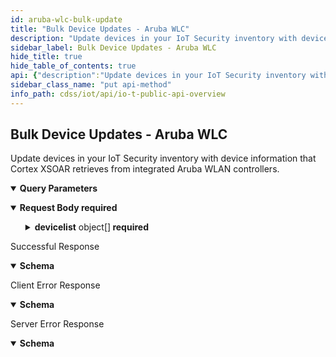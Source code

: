 ```yaml
---
id: aruba-wlc-bulk-update
title: "Bulk Device Updates - Aruba WLC"
description: "Update devices in your IoT Security inventory with device information that Cortex XSOAR retrieves from integrated Aruba WLAN controllers."
sidebar_label: Bulk Device Updates - Aruba WLC
hide_title: true
hide_table_of_contents: true
api: {"description":"Update devices in your IoT Security inventory with device information that Cortex XSOAR retrieves from integrated Aruba WLAN controllers.","operationId":"aruba-wlc-bulk-update","security":[{"X-Key-Id":[],"X-Access-Key":[]}],"tags":["IoT Public API"],"parameters":[{"description":"The customer ID to which the API call is directed","in":"query","name":"customerid","required":true,"schema":{"type":"string"}},{"description":"The source of the device information: Aruba WLAN controllers","in":"query","name":"updateSource","required":true,"schema":{"type":"string"}}],"requestBody":{"required":true,"content":{"application/json":{"schema":{"type":"object","required":["devicelist"],"properties":{"devicelist":{"type":"array","description":"Array of device attributes from integrated Aruba WLAN controllers","items":{"type":"object","properties":{"macAddress":{"type":"string","description":"The MAC address of a wireless client on the Aruba WLAN. IoT Security uses it to link device attributes from Aruba WLAN controllers to a device in its inventory."},"ipAddress":{"type":"string","description":"The wireless client IP address"},"radio":{"type":"string","description":"The radio band that the wireless client is using (2.4 GHz or 5 GHz)"},"connectionState":{"type":"string","description":"Whether the wireless client is connected or not"},"wlanId":{"type":"string","description":"An attribute that a WLAN controller sends an AP indicating the SSID an authenticated wireless client should join"},"SSID":{"type":"string","description":"The service set identifier (SSID) on which the wireless client associates with the access point"},"connectedDuration":{"type":"string","description":"The duration of the wireless client’s current connection"},"authentication":{"type":"string","description":"Whether or not authentication is required to connect to the WLAN"},"authMethod":{"type":"string","description":"The method the wireless client uses to authenticate: WPA2 PSK, WPA 802.1X, WPA, WEP, open"},"encryptionCipher":{"type":"string","description":"The type of cipher the wireless client uses to encrypt communications, such as CCMP-128 (AES) or TKIP"},"rssi":{"type":"string","description":"The received signal strength (RSSI) of the wireless client’s connection"},"snr":{"type":"string","description":"The signal-to-noise ratio (SNR) of the wireless client’s connection"},"apName":{"type":"string","description":"The name of the access point through which the device makes a wireless connection to the network"},"apIPAddress":{"type":"string","description":"The IP address of the access point through which the device makes a wireless connection to the network"},"apMacAddress":{"type":"string","description":"The MAC address of the access point through which the device makes a wireless connection to the network"},"apRadioSlotId":{"type":"string","description":"The radio slot ID on the access point"},"apModel":{"type":"string","description":"The access point model"},"location":{"type":"string","description":"The location of the device as learned from the location setting on the switch or access point to which the device connects"},"country":{"type":"string","description":"The country for which the device is configured to operate its radio. This affects available radio channels and power levels."},"authenticationStatus":{"type":"string","description":"Whether the wireless client is authenticated or not"},"totalClients":{"type":"string","description":"The total number of wireless clients currently associated with the AP"},"bluetoothType":{"type":"string","description":"(Bluetooth/BLE devices) Whether the wireless client uses Bluetooth or Bluetooth Low Energy (BLE)"},"bluetoothDeviceType":{"type":"string","description":"(BLE devices) The type of function the device is performing; for example, BLE Beacon"},"isBluetooth":{"type":"boolean","description":"Whether the wireless client uses Bluetooth/BLE or not"},"hwType":{"type":"string","description":"(BLE devices) The hardware type of the device"},"fwVersion":{"type":"string","description":"(BLE devices) The firmware version running on the device"}}}}}},"examples":{"payloadExample":{"value":{"devicelist":[{"apIPAddress":"10.6.72.235","apMacAddress":"24:62:ce:cd:71:84","apModel":"505","apName":"24:62:ce:cd:71:84","bluetoothDeviceType":"AP's local beacon:iBeacon:Beacon management capable","bluetoothType":"BLE","connectedDuration":"00:02:10","connectionState":"Yes","macAddress":"28:de:65:16:5b:f4","location":"abc","isBluetooth":true,"hwType":"sample hwtype","fwVersion":"sample fwVersion"},{"macAddress":"34:f3:9a:69:6f:e5","connectedDuration":"51233","wlanId":"1","apModel":"303","location":"PANW","country":"USA","SSID":"DOLORES","apName":"d0:d3:e0:c3:57:ec","apIPAddress":"10.6.72.240","rssi":"38","snr":"57","authMethod":"WPA2 PSK","encryptionCipher":"CCMP-128 (AES)","radio":"802.11a"}]}}}}}},"responses":{"200":{"description":"Successful Response","content":{"application/json":{"schema":{"type":"object","properties":{"api":{"type":"string","description":"The path used to call the IoT Security API: “device/bulkupdate”"},"ver":{"type":"string","description":"The version of the IoT Security API: “v4.0”"},"code":{"type":"string","description":"The code number indicating success: 1"},"message":{"type":"string","description":"The message indicating success: “OK”"},"updatedDeviceNum":{"type":"integer","description":"The number of devices that IoT Security successfully updated"}}},"examples":{"resolveSecurityAlertResponseExample":{"value":{"api":"device/bulkUpdate","ver":"v4.0","code":1,"message":"OK","updatedDeviceNum":5}}}}}},"4XX":{"description":"Client Error Response","content":{"application/json":{"schema":{"type":"object","properties":{"code":{"type":"string","description":"STATUS_CODE"},"msg":{"type":"string","description":"GENERAL_MESSAGE"}}},"examples":{"Bad Request":{"value":{"code":400,"msg":"Bad Request. This occurs when an HTTP request contains an invalid query string."}},"Forbidden access":{"value":{"code":403,"msg":"Forbidden access. Either the provided API key is invalid or it does not have the required RBAC permissions to run this API."}},"Too many requests":{"value":{"code":429,"msg":"Too many requests. The number of requests for device details for a single device exceeded the rate limit of 180 queries per minute per tenant."}}}}}},"5XX":{"description":"Server Error Response","content":{"application/json":{"schema":{"type":"object","properties":{"code":{"type":"string","description":"STATUS_CODE"},"msg":{"type":"string","description":"GENERAL_MESSAGE"}}},"examples":{"resolveSecurityAlertResponseExample":{"value":{"code":500,"msg":"Internal server error. A unified status for API communication type errors."}}}}}}},"method":"put","path":"/pub/v4.0/device/bulkUpdate?updateSource=aruba_wlc","servers":[{"url":"https://{customer-name}.iot.paloaltonetworks.com"}],"securitySchemes":{"X-Key-Id":{"description":"Your API header requires X-Key-Id for authentication.","type":"apiKey","in":"header","name":"X-Key-Id"},"X-Access-Key":{"description":"Your API header requires X-Key-Key for authentication.","type":"apiKey","in":"header","name":"X-Access-Key"}},"jsonRequestBodyExample":{"devicelist":[{"macAddress":"string","ipAddress":"string","radio":"string","connectionState":"string","wlanId":"string","SSID":"string","connectedDuration":"string","authentication":"string","authMethod":"string","encryptionCipher":"string","rssi":"string","snr":"string","apName":"string","apIPAddress":"string","apMacAddress":"string","apRadioSlotId":"string","apModel":"string","location":"string","country":"string","authenticationStatus":"string","totalClients":"string","bluetoothType":"string","bluetoothDeviceType":"string","isBluetooth":true,"hwType":"string","fwVersion":"string"}]},"info":{"description":"Please refer [IoT Public API Authentication](iot-public-api-headers) to know how to get API Key<br/>\n","title":"IoT Public API Overview","version":"v4.0","contact":{}}}
sidebar_class_name: "put api-method"
info_path: cdss/iot/api/io-t-public-api-overview
---
```



## Bulk Device Updates - Aruba WLC



Update devices in your IoT Security inventory with device information that Cortex XSOAR retrieves from integrated Aruba WLAN controllers.

<details style={{"marginBottom":"1rem"}} data-collapsed={false} open={true}><summary style={{}}><strong>Query Parameters</strong></summary><div><ul><ParamsItem className={"paramsItem"} param={{"description":"The customer ID to which the API call is directed","in":"query","name":"customerid","required":true,"schema":{"type":"string"}}}></ParamsItem><ParamsItem className={"paramsItem"} param={{"description":"The source of the device information: Aruba WLAN controllers","in":"query","name":"updateSource","required":true,"schema":{"type":"string"}}}></ParamsItem></ul></div></details><MimeTabs><TabItem label={"application/json"} value={"application/json-schema"}><details style={{}} data-collapsed={false} open={true}><summary style={{"textAlign":"left"}}><strong>Request Body</strong><strong style={{"fontSize":"var(--ifm-code-font-size)","color":"var(--openapi-required)"}}> required</strong></summary><div style={{"textAlign":"left","marginLeft":"1rem"}}></div><ul style={{"marginLeft":"1rem"}}><SchemaItem collapsible={true} className={"schemaItem"}><details style={{}}><summary style={{}}><strong>devicelist</strong><span style={{"opacity":"0.6"}}> object[]</span><strong style={{"fontSize":"var(--ifm-code-font-size)","color":"var(--openapi-required)"}}> required</strong></summary><div style={{"marginLeft":"1rem"}}><div style={{"marginTop":".5rem","marginBottom":".5rem"}}>

Array of device attributes from integrated Aruba WLAN controllers

</div><SchemaItem collapsible={false} name={"macAddress"} required={false} schemaDescription={"The MAC address of a wireless client on the Aruba WLAN. IoT Security uses it to link device attributes from Aruba WLAN controllers to a device in its inventory."} schemaName={"string"} qualifierMessage={undefined} defaultValue={undefined}></SchemaItem><SchemaItem collapsible={false} name={"ipAddress"} required={false} schemaDescription={"The wireless client IP address"} schemaName={"string"} qualifierMessage={undefined} defaultValue={undefined}></SchemaItem><SchemaItem collapsible={false} name={"radio"} required={false} schemaDescription={"The radio band that the wireless client is using (2.4 GHz or 5 GHz)"} schemaName={"string"} qualifierMessage={undefined} defaultValue={undefined}></SchemaItem><SchemaItem collapsible={false} name={"connectionState"} required={false} schemaDescription={"Whether the wireless client is connected or not"} schemaName={"string"} qualifierMessage={undefined} defaultValue={undefined}></SchemaItem><SchemaItem collapsible={false} name={"wlanId"} required={false} schemaDescription={"An attribute that a WLAN controller sends an AP indicating the SSID an authenticated wireless client should join"} schemaName={"string"} qualifierMessage={undefined} defaultValue={undefined}></SchemaItem><SchemaItem collapsible={false} name={"SSID"} required={false} schemaDescription={"The service set identifier (SSID) on which the wireless client associates with the access point"} schemaName={"string"} qualifierMessage={undefined} defaultValue={undefined}></SchemaItem><SchemaItem collapsible={false} name={"connectedDuration"} required={false} schemaDescription={"The duration of the wireless client’s current connection"} schemaName={"string"} qualifierMessage={undefined} defaultValue={undefined}></SchemaItem><SchemaItem collapsible={false} name={"authentication"} required={false} schemaDescription={"Whether or not authentication is required to connect to the WLAN"} schemaName={"string"} qualifierMessage={undefined} defaultValue={undefined}></SchemaItem><SchemaItem collapsible={false} name={"authMethod"} required={false} schemaDescription={"The method the wireless client uses to authenticate: WPA2 PSK, WPA 802.1X, WPA, WEP, open"} schemaName={"string"} qualifierMessage={undefined} defaultValue={undefined}></SchemaItem><SchemaItem collapsible={false} name={"encryptionCipher"} required={false} schemaDescription={"The type of cipher the wireless client uses to encrypt communications, such as CCMP-128 (AES) or TKIP"} schemaName={"string"} qualifierMessage={undefined} defaultValue={undefined}></SchemaItem><SchemaItem collapsible={false} name={"rssi"} required={false} schemaDescription={"The received signal strength (RSSI) of the wireless client’s connection"} schemaName={"string"} qualifierMessage={undefined} defaultValue={undefined}></SchemaItem><SchemaItem collapsible={false} name={"snr"} required={false} schemaDescription={"The signal-to-noise ratio (SNR) of the wireless client’s connection"} schemaName={"string"} qualifierMessage={undefined} defaultValue={undefined}></SchemaItem><SchemaItem collapsible={false} name={"apName"} required={false} schemaDescription={"The name of the access point through which the device makes a wireless connection to the network"} schemaName={"string"} qualifierMessage={undefined} defaultValue={undefined}></SchemaItem><SchemaItem collapsible={false} name={"apIPAddress"} required={false} schemaDescription={"The IP address of the access point through which the device makes a wireless connection to the network"} schemaName={"string"} qualifierMessage={undefined} defaultValue={undefined}></SchemaItem><SchemaItem collapsible={false} name={"apMacAddress"} required={false} schemaDescription={"The MAC address of the access point through which the device makes a wireless connection to the network"} schemaName={"string"} qualifierMessage={undefined} defaultValue={undefined}></SchemaItem><SchemaItem collapsible={false} name={"apRadioSlotId"} required={false} schemaDescription={"The radio slot ID on the access point"} schemaName={"string"} qualifierMessage={undefined} defaultValue={undefined}></SchemaItem><SchemaItem collapsible={false} name={"apModel"} required={false} schemaDescription={"The access point model"} schemaName={"string"} qualifierMessage={undefined} defaultValue={undefined}></SchemaItem><SchemaItem collapsible={false} name={"location"} required={false} schemaDescription={"The location of the device as learned from the location setting on the switch or access point to which the device connects"} schemaName={"string"} qualifierMessage={undefined} defaultValue={undefined}></SchemaItem><SchemaItem collapsible={false} name={"country"} required={false} schemaDescription={"The country for which the device is configured to operate its radio. This affects available radio channels and power levels."} schemaName={"string"} qualifierMessage={undefined} defaultValue={undefined}></SchemaItem><SchemaItem collapsible={false} name={"authenticationStatus"} required={false} schemaDescription={"Whether the wireless client is authenticated or not"} schemaName={"string"} qualifierMessage={undefined} defaultValue={undefined}></SchemaItem><SchemaItem collapsible={false} name={"totalClients"} required={false} schemaDescription={"The total number of wireless clients currently associated with the AP"} schemaName={"string"} qualifierMessage={undefined} defaultValue={undefined}></SchemaItem><SchemaItem collapsible={false} name={"bluetoothType"} required={false} schemaDescription={"(Bluetooth/BLE devices) Whether the wireless client uses Bluetooth or Bluetooth Low Energy (BLE)"} schemaName={"string"} qualifierMessage={undefined} defaultValue={undefined}></SchemaItem><SchemaItem collapsible={false} name={"bluetoothDeviceType"} required={false} schemaDescription={"(BLE devices) The type of function the device is performing; for example, BLE Beacon"} schemaName={"string"} qualifierMessage={undefined} defaultValue={undefined}></SchemaItem><SchemaItem collapsible={false} name={"isBluetooth"} required={false} schemaDescription={"Whether the wireless client uses Bluetooth/BLE or not"} schemaName={"boolean"} qualifierMessage={undefined} defaultValue={undefined}></SchemaItem><SchemaItem collapsible={false} name={"hwType"} required={false} schemaDescription={"(BLE devices) The hardware type of the device"} schemaName={"string"} qualifierMessage={undefined} defaultValue={undefined}></SchemaItem><SchemaItem collapsible={false} name={"fwVersion"} required={false} schemaDescription={"(BLE devices) The firmware version running on the device"} schemaName={"string"} qualifierMessage={undefined} defaultValue={undefined}></SchemaItem></div></details></SchemaItem></ul></details></TabItem></MimeTabs><div><ApiTabs><TabItem label={"200"} value={"200"}><div>

Successful Response

</div><div><MimeTabs groupId={"mime-type"}><TabItem label={"application/json"} value={"application/json"}><SchemaTabs groupId={"schema-tabs"}><TabItem label={"Schema"} value={"Schema"}><details style={{}} data-collapsed={false} open={true}><summary style={{"textAlign":"left"}}><strong>Schema</strong></summary><div style={{"textAlign":"left","marginLeft":"1rem"}}></div><ul style={{"marginLeft":"1rem"}}><SchemaItem collapsible={false} name={"api"} required={false} schemaDescription={"The path used to call the IoT Security API: “device/bulkupdate”"} schemaName={"string"} qualifierMessage={undefined} defaultValue={undefined}></SchemaItem><SchemaItem collapsible={false} name={"ver"} required={false} schemaDescription={"The version of the IoT Security API: “v4.0”"} schemaName={"string"} qualifierMessage={undefined} defaultValue={undefined}></SchemaItem><SchemaItem collapsible={false} name={"code"} required={false} schemaDescription={"The code number indicating success: 1"} schemaName={"string"} qualifierMessage={undefined} defaultValue={undefined}></SchemaItem><SchemaItem collapsible={false} name={"message"} required={false} schemaDescription={"The message indicating success: “OK”"} schemaName={"string"} qualifierMessage={undefined} defaultValue={undefined}></SchemaItem><SchemaItem collapsible={false} name={"updatedDeviceNum"} required={false} schemaDescription={"The number of devices that IoT Security successfully updated"} schemaName={"integer"} qualifierMessage={undefined} defaultValue={undefined}></SchemaItem></ul></details></TabItem><TabItem label={"Example (from schema)"} value={"Example (from schema)"}><ResponseSamples responseExample={"{\n  \"api\": \"string\",\n  \"ver\": \"string\",\n  \"code\": \"string\",\n  \"message\": \"string\",\n  \"updatedDeviceNum\": 0\n}"} language={"json"}></ResponseSamples></TabItem><TabItem label={"Resolve Security Alert Response Example"} value={"Resolve Security Alert Response Example"}><ResponseSamples responseExample={"{\n  \"api\": \"device/bulkUpdate\",\n  \"ver\": \"v4.0\",\n  \"code\": 1,\n  \"message\": \"OK\",\n  \"updatedDeviceNum\": 5\n}"} language={"json"}></ResponseSamples></TabItem></SchemaTabs></TabItem></MimeTabs></div></TabItem><TabItem label={"4XX"} value={"4XX"}><div>

Client Error Response

</div><div><MimeTabs groupId={"mime-type"}><TabItem label={"application/json"} value={"application/json"}><SchemaTabs groupId={"schema-tabs"}><TabItem label={"Schema"} value={"Schema"}><details style={{}} data-collapsed={false} open={true}><summary style={{"textAlign":"left"}}><strong>Schema</strong></summary><div style={{"textAlign":"left","marginLeft":"1rem"}}></div><ul style={{"marginLeft":"1rem"}}><SchemaItem collapsible={false} name={"code"} required={false} schemaDescription={"STATUS_CODE"} schemaName={"string"} qualifierMessage={undefined} defaultValue={undefined}></SchemaItem><SchemaItem collapsible={false} name={"msg"} required={false} schemaDescription={"GENERAL_MESSAGE"} schemaName={"string"} qualifierMessage={undefined} defaultValue={undefined}></SchemaItem></ul></details></TabItem><TabItem label={"Example (from schema)"} value={"Example (from schema)"}><ResponseSamples responseExample={"{\n  \"code\": \"string\",\n  \"msg\": \"string\"\n}"} language={"json"}></ResponseSamples></TabItem><TabItem label={" Bad  Request"} value={" Bad  Request"}><ResponseSamples responseExample={"{\n  \"code\": 400,\n  \"msg\": \"Bad Request. This occurs when an HTTP request contains an invalid query string.\"\n}"} language={"json"}></ResponseSamples></TabItem><TabItem label={" Forbidden access"} value={" Forbidden access"}><ResponseSamples responseExample={"{\n  \"code\": 403,\n  \"msg\": \"Forbidden access. Either the provided API key is invalid or it does not have the required RBAC permissions to run this API.\"\n}"} language={"json"}></ResponseSamples></TabItem><TabItem label={" Too many requests"} value={" Too many requests"}><ResponseSamples responseExample={"{\n  \"code\": 429,\n  \"msg\": \"Too many requests. The number of requests for device details for a single device exceeded the rate limit of 180 queries per minute per tenant.\"\n}"} language={"json"}></ResponseSamples></TabItem></SchemaTabs></TabItem></MimeTabs></div></TabItem><TabItem label={"5XX"} value={"5XX"}><div>

Server Error Response

</div><div><MimeTabs groupId={"mime-type"}><TabItem label={"application/json"} value={"application/json"}><SchemaTabs groupId={"schema-tabs"}><TabItem label={"Schema"} value={"Schema"}><details style={{}} data-collapsed={false} open={true}><summary style={{"textAlign":"left"}}><strong>Schema</strong></summary><div style={{"textAlign":"left","marginLeft":"1rem"}}></div><ul style={{"marginLeft":"1rem"}}><SchemaItem collapsible={false} name={"code"} required={false} schemaDescription={"STATUS_CODE"} schemaName={"string"} qualifierMessage={undefined} defaultValue={undefined}></SchemaItem><SchemaItem collapsible={false} name={"msg"} required={false} schemaDescription={"GENERAL_MESSAGE"} schemaName={"string"} qualifierMessage={undefined} defaultValue={undefined}></SchemaItem></ul></details></TabItem><TabItem label={"Example (from schema)"} value={"Example (from schema)"}><ResponseSamples responseExample={"{\n  \"code\": \"string\",\n  \"msg\": \"string\"\n}"} language={"json"}></ResponseSamples></TabItem><TabItem label={"Resolve Security Alert Response Example"} value={"Resolve Security Alert Response Example"}><ResponseSamples responseExample={"{\n  \"code\": 500,\n  \"msg\": \"Internal server error. A unified status for API communication type errors.\"\n}"} language={"json"}></ResponseSamples></TabItem></SchemaTabs></TabItem></MimeTabs></div></TabItem></ApiTabs></div>
      